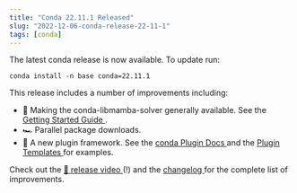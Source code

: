 ```yaml
---
title: "Conda 22.11.1 Released"
slug: "2022-12-06-conda-release-22-11-1"
tags: [conda]
---
```


The latest conda release is now available. To update run:

```
conda install -n base conda=22.11.1
```

This release includes a number of improvements including:

- :bullettrain_front: Making the conda-libmamba-solver generally available. See the [Getting Started Guide ](https://conda.github.io/conda-libmamba-solver/getting-started/).
- :racing_car: Parallel package downloads.
- :jigsaw: A new plugin framework. See the [conda Plugin Docs ](https://docs.conda.io/projects/conda/en/stable/dev-guide/plugins/index.html) and the [Plugin Templates ](https://github.com/conda/conda-plugin-template) for examples.

Check out the [:movie_camera: release video ](https://youtu.be/VD5TXcbYgR4) (!) and the [changelog ](https://github.com/conda/conda/releases/tag/22.11.0) for the complete list of improvements.
